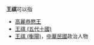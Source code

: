 '''王祺'''可以指
*[[高麗恭愍王|高麗恭愍王]]
*[[王祺_(五代十國)|王祺 (五代十國)]]
*[[王祺_(衡陽)|王祺 (衡陽)]]，[[中華民國|中華民國]]政治人物

{{disambig|CAT=二字王姓人名消歧义|qi}}